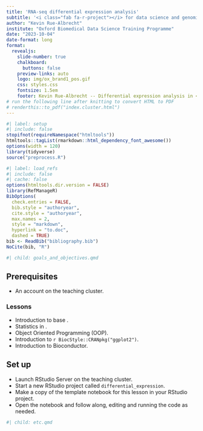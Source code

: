 ```yaml
---
title: 'RNA-seq differential expression analysis'
subtitle: '<i class="fab fa-r-project"></i> for data science and genomics'
author: "Kevin Rue-Albrecht"
institute: "Oxford Biomedical Data Science Training Programme"
date: "2023-10-04"
date-format: long
format:
  revealjs: 
    slide-number: true
    chalkboard: 
      buttons: false
    preview-links: auto
    logo: img/ox_brand1_pos.gif
    css: styles.css
    fontsize: 1.5em
    footer: Kevin Rue-Albrecht -- Differential expression analysis in <i class="fab fa-r-project"></i>
# run the following line after knitting to convert HTML to PDF
# renderthis::to_pdf("index.cluster.html")
---
```


```r
#| label: setup
#| include: false
stopifnot(requireNamespace("htmltools"))
htmltools::tagList(rmarkdown::html_dependency_font_awesome())
options(width = 120)
library(tidyverse)
source("preprocess.R")
```

```r
#| label: load_refs
#| include: false
#| cache: false
options(htmltools.dir.version = FALSE)
library(RefManageR)
BibOptions(
  check.entries = FALSE,
  bib.style = "authoryear",
  cite.style = "authoryear",
  max.names = 2,
  style = "markdown",
  hyperlink = "to.doc",
  dashed = TRUE)
bib <- ReadBib("bibliography.bib")
NoCite(bib, "R")
```

```r
#| child: goals_and_objectives.qmd
```

## Prerequisites

- An account on the teaching cluster.

### Lessons

- Introduction to base <i class="fab fa-r-project"></i>.
- Statistics in <i class="fab fa-r-project"></i>.
- Object Oriented Programming (OOP).
- Introduction to `r BiocStyle::CRANpkg("ggplot2")`.
- Introduction to Bioconductor.

## Set up

- Launch RStudio Server on the teaching cluster.
- Start a new RStudio project called `differential_expression`.
- Make a copy of the template notebook for this lesson in your RStudio project.
- Open the notebook and follow along, editing and running the code as needed.

```r
#| child: etc.qmd
```
